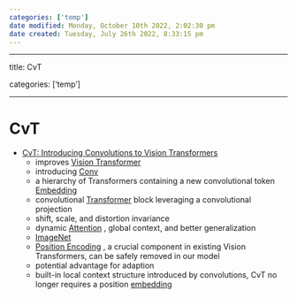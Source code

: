 ```yaml
---
categories: ['temp']
date modified: Monday, October 10th 2022, 2:02:30 pm
date created: Tuesday, July 26th 2022, 8:33:15 pm
---
```


---

title: CvT

categories: ['temp']

---

# CvT
- [CvT: Introducing Convolutions to Vision Transformers](https://arxiv.org/abs/2103.15808)
	- improves [Vision Transformer](Vision%20Transformer.qmd)
	- introducing [Conv](Conv.qmd)
	- a hierarchy of Transformers containing a new convolutional token [Embedding](Embedding.qmd)
	- convolutional [Transformer](Transformer.qmd) block leveraging a convolutional projection
	- shift, scale, and distortion invariance
	- dynamic [Attention](Attention.qmd) , global context, and better generalization
	- [ImageNet](ImageNet.qmd)
	- [Position Encoding](Position%20Encoding.qmd) , a crucial component in existing Vision Transformers, can be safely removed in our model
	- potential advantage for adaption
	- built-in local context structure introduced by convolutions, CvT no longer requires a position [embedding](Embedding.qmd)



